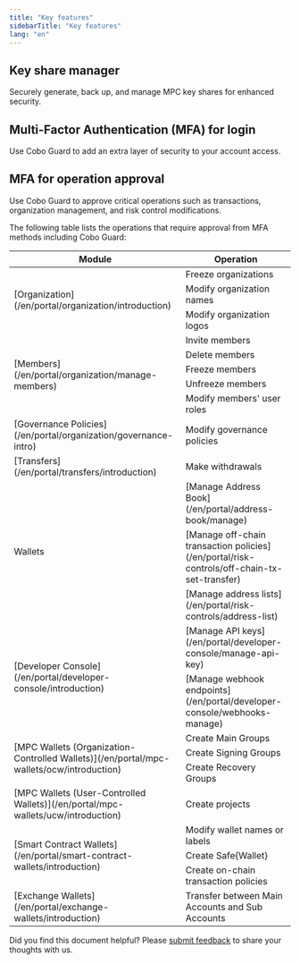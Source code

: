 ```yaml
---
title: "Key features"
sidebarTitle: "Key features"
lang: "en"
---
```


## Key share manager
Securely generate, back up, and manage MPC key shares for enhanced security.

## Multi-Factor Authentication (MFA) for login
Use Cobo Guard to add an extra layer of security to your account access.

## MFA for operation approval
Use Cobo Guard to approve critical operations such as transactions, organization management, and risk control modifications.

The following table lists the operations that require approval from MFA methods including Cobo Guard:

<table>
  <thead>
    <tr>
      <th>Module</th>
      <th>Operation</th>
    </tr>
  </thead>
  <tbody>
    <tr>
      <td rowspan="3">[Organization](/en/portal/organization/introduction)</td>
      <td>Freeze organizations</td>
    </tr>
    <tr>
      <td>Modify organization names</td>
    </tr>
    <tr>
      <td>Modify organization logos</td>
    </tr>
    <tr>
      <td rowspan="5">[Members](/en/portal/organization/manage-members)</td>
      <td>Invite members</td>
    </tr>
    <tr>
      <td>Delete members</td>
    </tr>
    <tr>
      <td>Freeze members</td>
    </tr>
    <tr>
      <td>Unfreeze members</td>
    </tr>
    <tr>
      <td>Modify members' user roles</td>
    </tr>
    <tr>
      <td>[Governance Policies](/en/portal/organization/governance-intro)</td>
      <td>Modify governance policies</td>
    </tr>
    <tr>
      <td>[Transfers](/en/portal/transfers/introduction)</td>
      <td>Make withdrawals</td>
    </tr>
    <tr>
      <td rowspan="3">Wallets</td>
      <td>[Manage Address Book](/en/portal/address-book/manage)</td>
    </tr>
    <tr>
      <td>[Manage off-chain transaction policies](/en/portal/risk-controls/off-chain-tx-set-transfer)</td>
    </tr>
    <tr>
      <td>[Manage address lists](/en/portal/risk-controls/address-list)</td>
    </tr>
    <tr>
      <td rowspan="2">[Developer Console](/en/portal/developer-console/introduction)</td>
      <td>[Manage API keys](/en/portal/developer-console/manage-api-key)</td>
    </tr>
    <tr>
      <td>[Manage webhook endpoints](/en/portal/developer-console/webhooks-manage)</td>
    </tr>
    <tr>
      <td rowspan="3">[MPC Wallets (Organization-Controlled Wallets)](/en/portal/mpc-wallets/ocw/introduction)</td>
      <td>Create Main Groups</td>
    </tr>
    <tr>
      <td>Create Signing Groups</td>
    </tr>
    <tr>
      <td>Create Recovery Groups</td>
    </tr>
    <tr>
      <td>[MPC Wallets (User-Controlled Wallets)](/en/portal/mpc-wallets/ucw/introduction)</td>
      <td>Create projects</td>
    </tr>
    <tr>
      <td rowspan="3">[Smart Contract Wallets](/en/portal/smart-contract-wallets/introduction)</td>
      <td>Modify wallet names or labels</td>
    </tr>
    <tr>
      <td>Create Safe&#123;Wallet&#125;</td>
    </tr>
    <tr>
      <td>Create on-chain transaction policies</td>
    </tr>
    <tr>
      <td>[Exchange Wallets](/en/portal/exchange-wallets/introduction)</td>
      <td>Transfer between Main Accounts and Sub Accounts</td>
    </tr>
  </tbody>
</table>

<Tip>Did you find this document helpful? Please [submit feedback](https://forms.zohopublic.com/cobo/form/DocumentFeedbackForm/formperma/QvLOhxJv1_JMsJ-1dleZ8Itb_7rzN-LtgvsDdxosoVI?referrername=manuals) to share your thoughts with us.</Tip>